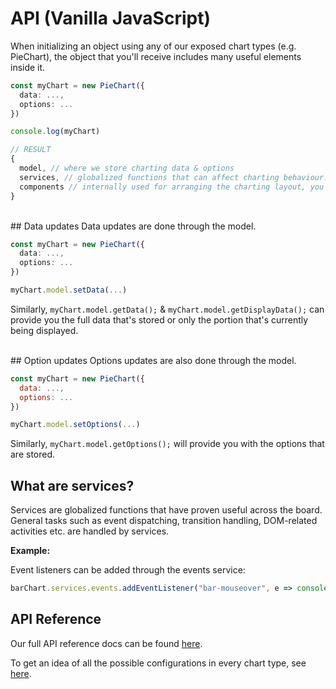 
<Meta title="Docs/Tutorials/API" />

# API (Vanilla JavaScript)

When initializing an object using any of our exposed chart types (e.g. PieChart), the object that you'll receive includes many useful elements inside it.

```ts
const myChart = new PieChart({
  data: ...,
  options: ...
})

console.log(myChart)

// RESULT
{
  model, // where we store charting data & options
  services, // globalized functions that can affect charting behaviour. (e.g. event listener dispatching etc.)
  components // internally used for arranging the charting layout, you can disregard this
}
```

<br/>
## Data updates
Data updates are done through the model.

```ts
const myChart = new PieChart({
  data: ...,
  options: ...
})

myChart.model.setData(...)
```

Similarly, `myChart.model.getData();` & `myChart.model.getDisplayData();` can provide you the full data that's stored or only the portion that's currently being displayed.

<br/>
## Option updates
Options updates are also done through the model.

```js
const myChart = new PieChart({
  data: ...,
  options: ...
})

myChart.model.setOptions(...)
```

Similarly, `myChart.model.getOptions();` will provide you with the options that are stored.

## What are services?
Services are globalized functions that have proven useful across the board. General tasks such as event dispatching, transition handling, DOM-related activities etc. are handled by services.

**Example:**

Event listeners can be added through the events service:

```ts
barChart.services.events.addEventListener("bar-mouseover", e => console.log(e.detail))
```

## API Reference
Our full API reference docs can be found [here](https://charts.carbondesignsystem.com/documentation/).

To get an idea of all the possible configurations in every chart type, see [here](https://charts.carbondesignsystem.com/documentation/modules/interfaces.html).